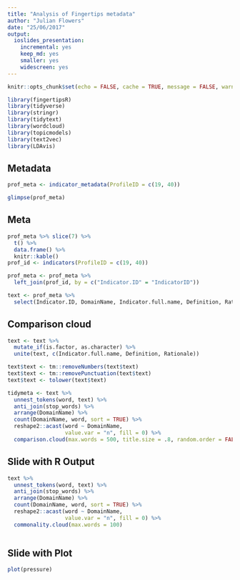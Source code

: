 ```yaml
---
title: "Analysis of Fingertips metadata"
author: "Julian Flowers"
date: "25/06/2017"
output: 
  ioslides_presentation: 
    incremental: yes
    keep_md: yes
    smaller: yes
    widescreen: yes
---
```


```r
knitr::opts_chunk$set(echo = FALSE, cache = TRUE, message = FALSE, warning = FALSE)

library(fingertipsR)
library(tidyverse)
library(stringr)
library(tidytext)
library(wordcloud)
library(topicmodels)
library(text2vec)
library(LDAvis)

```

## Metadata

```r
prof_meta <- indicator_metadata(ProfileID = c(19, 40))

glimpse(prof_meta)

```

## Meta

```r
prof_meta %>% slice(7) %>%
  t() %>%
  data.frame() %>%
  knitr::kable()
prof_id <- indicators(ProfileID = c(19, 40)) 

prof_meta <- prof_meta %>%
  left_join(prof_id, by = c("Indicator.ID" = "IndicatorID"))

text <- prof_meta %>%
  select(Indicator.ID, DomainName, Indicator.full.name, Definition, Rationale)

```

## Comparison cloud
```r

text <- text %>%
  mutate_if(is.factor, as.character) %>%
  unite(text, c(Indicator.full.name, Definition, Rationale))

text$text <- tm::removeNumbers(text$text)
text$text <- tm::removePunctuation(text$text)
text$text <- tolower(text$text)

tidymeta <- text %>%
  unnest_tokens(word, text) %>%
  anti_join(stop_words) %>%
  arrange(DomainName) %>%
  count(DomainName, word, sort = TRUE) %>%
  reshape2::acast(word ~ DomainName, 
                  value.var = "n", fill = 0) %>%
  comparison.cloud(max.words = 500, title.size = .8, random.order = FALSE, rot.per = 0.4)

```





## Slide with R Output

```r

text %>%
  unnest_tokens(word, text) %>%
  anti_join(stop_words) %>%
  arrange(DomainName) %>%
  count(DomainName, word, sort = TRUE) %>%
  reshape2::acast(word ~ DomainName, 
                  value.var = "n", fill = 0) %>%
  commonality.cloud(max.words = 100)



```

## Slide with Plot

```r
plot(pressure)
```

